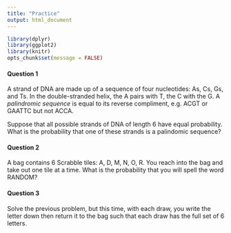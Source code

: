 ```yaml
---
title: "Practice"
output: html_document
---
```


```r
library(dplyr)
library(ggplot2)
library(knitr)
opts_chunk$set(message = FALSE)
```

#### Question 1
A strand of DNA are made up of a sequence of four nucleotides: As, Cs, Gs, and Ts.
In the double-stranded helix, the A pairs with T, the C with the G. A *palindromic
sequence* is equal to its reverse compliment, e.g. ACGT or GAATTC but not ACCA.

Suppose that all possible strands of DNA of length 6 have equal probability. What
is the probability that one of these strands is a palindomic sequence?

#### Question 2
A bag contains 6 Scrabble tiles: A, D, M, N, O, R. You reach into the bag and take
out one tile at a time. What is the probability that you will spell the word RANDOM?

#### Question 3
Solve the previous problem, but this time, with each draw, you write the letter down
then return it to the bag such that each draw has the full set of 6 letters.
